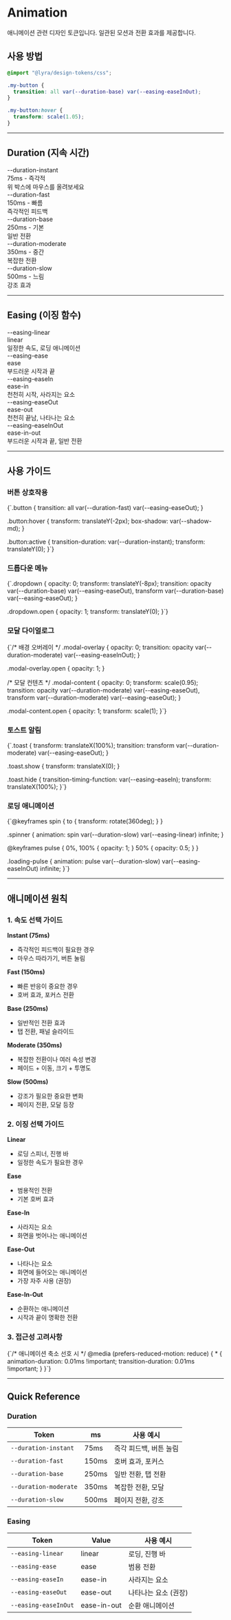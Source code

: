 
<Meta title="Design Tokens/Animation" />

# Animation

애니메이션 관련 디자인 토큰입니다. 일관된 모션과 전환 효과를 제공합니다.

## 사용 방법

```css
@import "@lyra/design-tokens/css";

.my-button {
  transition: all var(--duration-base) var(--easing-easeInOut);
}

.my-button:hover {
  transform: scale(1.05);
}
```

---

## Duration (지속 시간)

<div className="grid-2col">
  <div className="typography-demo">
    <div className="token-name">--duration-instant</div>
    <div className="token-value">75ms - 즉각적</div>
    <div className="animation-demo" style={{
      transition: `transform var(--duration-instant) var(--easing-easeInOut)`,
      marginTop: '0.5rem'
    }} />
    <div style={{ fontSize: '0.875rem', marginTop: '0.5rem', color: 'var(--color-gray-600)' }}>
      위 박스에 마우스를 올려보세요
    </div>
  </div>

  <div className="typography-demo">
    <div className="token-name">--duration-fast</div>
    <div className="token-value">150ms - 빠름</div>
    <div className="animation-demo" style={{
      transition: `transform var(--duration-fast) var(--easing-easeInOut)`,
      marginTop: '0.5rem'
    }} />
    <div style={{ fontSize: '0.875rem', marginTop: '0.5rem', color: 'var(--color-gray-600)' }}>
      즉각적인 피드백
    </div>
  </div>

  <div className="typography-demo">
    <div className="token-name">--duration-base</div>
    <div className="token-value">250ms - 기본</div>
    <div className="animation-demo" style={{
      transition: `transform var(--duration-base) var(--easing-easeInOut)`,
      marginTop: '0.5rem'
    }} />
    <div style={{ fontSize: '0.875rem', marginTop: '0.5rem', color: 'var(--color-gray-600)' }}>
      일반 전환
    </div>
  </div>

  <div className="typography-demo">
    <div className="token-name">--duration-moderate</div>
    <div className="token-value">350ms - 중간</div>
    <div className="animation-demo" style={{
      transition: `transform var(--duration-moderate) var(--easing-easeInOut)`,
      marginTop: '0.5rem'
    }} />
    <div style={{ fontSize: '0.875rem', marginTop: '0.5rem', color: 'var(--color-gray-600)' }}>
      복잡한 전환
    </div>
  </div>

  <div className="typography-demo">
    <div className="token-name">--duration-slow</div>
    <div className="token-value">500ms - 느림</div>
    <div className="animation-demo" style={{
      transition: `transform var(--duration-slow) var(--easing-easeInOut)`,
      marginTop: '0.5rem'
    }} />
    <div style={{ fontSize: '0.875rem', marginTop: '0.5rem', color: 'var(--color-gray-600)' }}>
      강조 효과
    </div>
  </div>
</div>

---

## Easing (이징 함수)

<div className="grid-2col">
  <div className="typography-demo">
    <div className="token-name">--easing-linear</div>
    <div className="token-value">linear</div>
    <div className="animation-demo" style={{
      transition: `transform var(--duration-moderate) var(--easing-linear)`,
      marginTop: '0.5rem'
    }} />
    <div style={{ fontSize: '0.875rem', marginTop: '0.5rem', color: 'var(--color-gray-600)' }}>
      일정한 속도, 로딩 애니메이션
    </div>
  </div>

  <div className="typography-demo">
    <div className="token-name">--easing-ease</div>
    <div className="token-value">ease</div>
    <div className="animation-demo" style={{
      transition: `transform var(--duration-moderate) var(--easing-ease)`,
      marginTop: '0.5rem'
    }} />
    <div style={{ fontSize: '0.875rem', marginTop: '0.5rem', color: 'var(--color-gray-600)' }}>
      부드러운 시작과 끝
    </div>
  </div>

  <div className="typography-demo">
    <div className="token-name">--easing-easeIn</div>
    <div className="token-value">ease-in</div>
    <div className="animation-demo" style={{
      transition: `transform var(--duration-moderate) var(--easing-easeIn)`,
      marginTop: '0.5rem'
    }} />
    <div style={{ fontSize: '0.875rem', marginTop: '0.5rem', color: 'var(--color-gray-600)' }}>
      천천히 시작, 사라지는 요소
    </div>
  </div>

  <div className="typography-demo">
    <div className="token-name">--easing-easeOut</div>
    <div className="token-value">ease-out</div>
    <div className="animation-demo" style={{
      transition: `transform var(--duration-moderate) var(--easing-easeOut)`,
      marginTop: '0.5rem'
    }} />
    <div style={{ fontSize: '0.875rem', marginTop: '0.5rem', color: 'var(--color-gray-600)' }}>
      천천히 끝남, 나타나는 요소
    </div>
  </div>

  <div className="typography-demo">
    <div className="token-name">--easing-easeInOut</div>
    <div className="token-value">ease-in-out</div>
    <div className="animation-demo" style={{
      transition: `transform var(--duration-moderate) var(--easing-easeInOut)`,
      marginTop: '0.5rem'
    }} />
    <div style={{ fontSize: '0.875rem', marginTop: '0.5rem', color: 'var(--color-gray-600)' }}>
      부드러운 시작과 끝, 일반 전환
    </div>
  </div>
</div>

---

## 사용 가이드

### 버튼 상호작용

<div className="code-block">{`.button {
  transition: all var(--duration-fast) var(--easing-easeOut);
}

.button:hover {
  transform: translateY(-2px);
  box-shadow: var(--shadow-md);
}

.button:active {
  transition-duration: var(--duration-instant);
  transform: translateY(0);
}`}</div>

### 드롭다운 메뉴

<div className="code-block">{`.dropdown {
  opacity: 0;
  transform: translateY(-8px);
  transition:
    opacity var(--duration-base) var(--easing-easeOut),
    transform var(--duration-base) var(--easing-easeOut);
}

.dropdown.open {
  opacity: 1;
  transform: translateY(0);
}`}</div>

### 모달 다이얼로그

<div className="code-block">{`/* 배경 오버레이 */
.modal-overlay {
  opacity: 0;
  transition: opacity var(--duration-moderate) var(--easing-easeInOut);
}

.modal-overlay.open {
  opacity: 1;
}

/* 모달 컨텐츠 */
.modal-content {
  opacity: 0;
  transform: scale(0.95);
  transition:
    opacity var(--duration-moderate) var(--easing-easeOut),
    transform var(--duration-moderate) var(--easing-easeOut);
}

.modal-content.open {
  opacity: 1;
  transform: scale(1);
}`}</div>

### 토스트 알림

<div className="code-block">{`.toast {
  transform: translateX(100%);
  transition:
    transform var(--duration-moderate) var(--easing-easeOut);
}

.toast.show {
  transform: translateX(0);
}

.toast.hide {
  transition-timing-function: var(--easing-easeIn);
  transform: translateX(100%);
}`}</div>

### 로딩 애니메이션

<div className="code-block">{`@keyframes spin {
  to { transform: rotate(360deg); }
}

.spinner {
  animation: spin var(--duration-slow) var(--easing-linear) infinite;
}

@keyframes pulse {
  0%, 100% { opacity: 1; }
  50% { opacity: 0.5; }
}

.loading-pulse {
  animation: pulse var(--duration-slow) var(--easing-easeInOut) infinite;
}`}</div>

---

## 애니메이션 원칙

### 1. 속도 선택 가이드

**Instant (75ms)**
- 즉각적인 피드백이 필요한 경우
- 마우스 따라가기, 버튼 눌림

**Fast (150ms)**
- 빠른 반응이 중요한 경우
- 호버 효과, 포커스 전환

**Base (250ms)**
- 일반적인 전환 효과
- 탭 전환, 패널 슬라이드

**Moderate (350ms)**
- 복잡한 전환이나 여러 속성 변경
- 페이드 + 이동, 크기 + 투명도

**Slow (500ms)**
- 강조가 필요한 중요한 변화
- 페이지 전환, 모달 등장

### 2. 이징 선택 가이드

**Linear**
- 로딩 스피너, 진행 바
- 일정한 속도가 필요한 경우

**Ease**
- 범용적인 전환
- 기본 호버 효과

**Ease-In**
- 사라지는 요소
- 화면을 벗어나는 애니메이션

**Ease-Out**
- 나타나는 요소
- 화면에 들어오는 애니메이션
- 가장 자주 사용 (권장)

**Ease-In-Out**
- 순환하는 애니메이션
- 시작과 끝이 명확한 전환

### 3. 접근성 고려사항

<div className="code-block">{`/* 애니메이션 축소 선호 시 */
@media (prefers-reduced-motion: reduce) {
  * {
    animation-duration: 0.01ms !important;
    transition-duration: 0.01ms !important;
  }
}`}</div>

---

## Quick Reference

### Duration

| Token | ms | 사용 예시 |
|-------|----|----|
| `--duration-instant` | 75ms | 즉각 피드백, 버튼 눌림 |
| `--duration-fast` | 150ms | 호버 효과, 포커스 |
| `--duration-base` | 250ms | 일반 전환, 탭 전환 |
| `--duration-moderate` | 350ms | 복잡한 전환, 모달 |
| `--duration-slow` | 500ms | 페이지 전환, 강조 |

### Easing

| Token | Value | 사용 예시 |
|-------|-------|----------|
| `--easing-linear` | linear | 로딩, 진행 바 |
| `--easing-ease` | ease | 범용 전환 |
| `--easing-easeIn` | ease-in | 사라지는 요소 |
| `--easing-easeOut` | ease-out | 나타나는 요소 (권장) |
| `--easing-easeInOut` | ease-in-out | 순환 애니메이션 |
